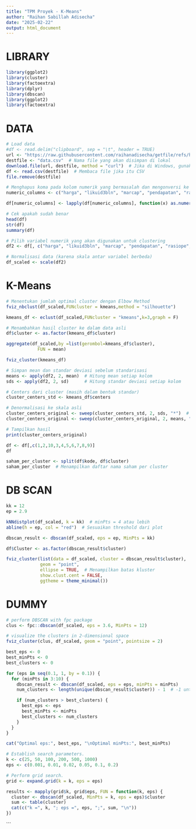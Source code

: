 ---
title: "TPM Proyek - K-Means"
author: "Raihan Sabillah Adisecha"
date: "2025-02-22"
output: html_document
---

# LIBRARY

```{r}
library(ggplot2)
library(cluster)
library(factoextra)
library(dplyr)
library(dbscan)
library(ggplot2)
library(factoextra)
```

# DATA

```{r}
# Load data
#df <- read.delim("clipboard", sep = "\t", header = TRUE)
url <- "https://raw.githubusercontent.com/raihanadisecha/getfile/refs/heads/main/Proyek%20TPM%20Kelompok%207%20-%20lq45.csv"
destfile <- "data.csv"  # Nama file yang akan disimpan di lokal
download.file(url, destfile, method = "curl")  # Jika di Windows, gunakan method = "wininet"
df <- read.csv(destfile)  # Membaca file jika itu CSV
file.remove(destfile)

# Menghapus koma pada kolom numerik yang bermasalah dan mengonversi ke numerik
numeric_columns <- c("harga", "likuid3bln", "marcap", "pendapatan", "rasiope", "beta")

df[numeric_columns] <- lapply(df[numeric_columns], function(x) as.numeric(gsub(",", "", x)))

# Cek apakah sudah benar
head(df)
str(df)
summary(df)

# Pilih variabel numerik yang akan digunakan untuk clustering
df2 <- df[, c("harga", "likuid3bln", "marcap", "pendapatan", "rasiope", "beta")]

# Normalisasi data (karena skala antar variabel berbeda)
df_scaled <- scale(df2)
```

# K-Means

```{r}
# Menentukan jumlah optimal cluster dengan Elbow Method
fviz_nbclust(df_scaled,FUNcluster = kmeans,method = "silhouette")

kmeans_df <- eclust(df_scaled,FUNcluster = "kmeans",k=3,graph = F)

# Menambahkan hasil cluster ke dalam data asli
df$cluster <- as.factor(kmeans_df$cluster)

aggregate(df_scaled,by =list(gerombol=kmeans_df$cluster),
            FUN = mean)

fviz_cluster(kmeans_df)
```

```{r}
# Simpan mean dan standar deviasi sebelum standarisasi
means <- apply(df2, 2, mean)  # Hitung mean setiap kolom
sds <- apply(df2, 2, sd)      # Hitung standar deviasi setiap kolom

# Centers dari cluster (masih dalam bentuk standar)
cluster_centers_std <- kmeans_df$centers  

# Denormalisasi ke skala asli
cluster_centers_original <- sweep(cluster_centers_std, 2, sds, "*")  # Kalikan dengan std deviasi
cluster_centers_original <- sweep(cluster_centers_original, 2, means, "+")  # Tambahkan mean

# Tampilkan hasil
print(cluster_centers_original)
```

```{r}
df <- df[,c(1,2,10,3,4,5,6,7,8,9)]
df
```

```{r}
saham_per_cluster <- split(df$kode, df$cluster)
saham_per_cluster  # Menampilkan daftar nama saham per cluster
```

# DB SCAN

```{r}
kk = 12
ep = 2.9

kNNdistplot(df_scaled, k = kk)  # minPts = 4 atau lebih
abline(h = ep, col = "red")  # Sesuaikan threshold dari plot

dbscan_result <- dbscan(df_scaled, eps = ep, MinPts = kk)

df$Cluster <- as.factor(dbscan_result$cluster)

fviz_cluster(list(data = df_scaled, cluster = dbscan_result$cluster),
             geom = "point",
             ellipse = TRUE,  # Menampilkan batas kluster
             show.clust.cent = FALSE,
             ggtheme = theme_minimal())

```

# DUMMY

```{r eval=FALSE, include=FALSE}
# perform DBSCAN with fpc package
clus <- fpc::dbscan(df_scaled, eps = 3.6, MinPts = 12)

# visualize the clusters in 2-dimensional space
fviz_cluster(clus, df_scaled, geom = "point", pointsize = 2)
```

```{r eval=FALSE, include=FALSE}
best_eps <- 0
best_minPts <- 0
best_clusters <- 0

for (eps in seq(0.1, 1, by = 0.1)) {
  for (minPts in 3:10) {
    dbscan_result <- dbscan(df_scaled, eps = eps, minPts = minPts)
    num_clusters <- length(unique(dbscan_result$cluster)) - 1  # -1 untuk noise (cluster 0)

    if (num_clusters > best_clusters) {
      best_eps <- eps
      best_minPts <- minPts
      best_clusters <- num_clusters
    }
  }
}

cat("Optimal eps:", best_eps, "\nOptimal minPts:", best_minPts)

```

```{r eval=FALSE, include=FALSE}
# Establish search parameters.
k <- c(25, 50, 100, 200, 500, 1000)
eps <- c(0.001, 0.01, 0.02, 0.05, 0.1, 0.2)

# Perform grid search.
grid <- expand.grid(k = k, eps = eps)

results <- mapply(grid$k, grid$eps, FUN = function(k, eps) {
  cluster <- dbscan(df_scaled, MinPts = k, eps = eps)$cluster
  sum <- table(cluster)
  cat(c("k =", k, "; eps =", eps, ";", sum, "\n"))
})
```
```

